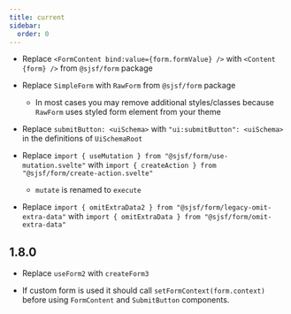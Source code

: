 ```yaml
---
title: current
sidebar:
  order: 0
---
```


- Replace `<FormContent bind:value={form.formValue} />` with `<Content {form} />` from `@sjsf/form` package

- Replace `SimpleForm` with `RawForm` from `@sjsf/form` package

  - In most cases you may remove additional styles/classes because `RawForm` uses
    styled form element from your theme

- Replace `submitButton: <uiSchema>` with `"ui:submitButton": <uiSchema>` in the definitions of `UiSchemaRoot`

- Replace `import { useMutation } from "@sjsf/form/use-mutation.svelte"` with `import { createAction } from "@sjsf/form/create-action.svelte"`
  
  - `mutate` is renamed to `execute`

- Replace `import { omitExtraData2 } from "@sjsf/form/legacy-omit-extra-data"`
  with `import { omitExtraData } from "@sjsf/form/omit-extra-data"`

## 1.8.0

- Replace `useForm2` with `createForm3`

- If custom form is used it should call `setFormContext(form.context)`
  before using `FormContent` and `SubmitButton` components.
